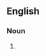 {{also|shadow play}}

==English==

===Noun===
{{en-noun|~}}

# {{alternative spelling of|shadow play|lang=en}}